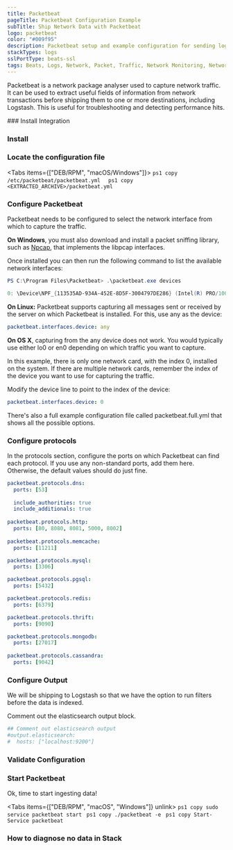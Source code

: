 ```yaml
---
title: Packetbeat
pageTitle: Packetbeat Configuration Example
subTitle: Ship Network Data with Packetbeat
logo: packetbeat
color: "#009f95"
description: Packetbeat setup and example configuration for sending logs to the Elastic Stack. Simplify sending logs with Logit.io's data source config examples and guides.
stackTypes: logs
sslPortType: beats-ssl
tags: Beats, Logs, Network, Packet, Traffic, Network Monitoring, Network Analysis, Packet Capture, Packetbeat
---
```


Packetbeat is a network package analyser used to capture network traffic. It can be used to extract useful fields of information from network transactions 
before shipping them to one or more destinations, including Logstash. This is useful for troubleshooting and detecting performance hits.

<Steps>
  ### Install Integration
  <InstallIntegration/>

  ### Install

  <InstallBeat beatname="packetbeat" />

  ### Locate the configuration file

  <Tabs items={["DEB/RPM", "macOS/Windows"]}>
        <Tab>
        ```ps1 copy
        /etc/packetbeat/packetbeat.yml 
        ```
        </Tab>
        <Tab>
        ```ps1 copy
        <EXTRACTED_ARCHIVE>/packetbeat.yml
        ```
        </Tab>
    </Tabs>

  ### Configure Packetbeat

  Packetbeat needs to be configured to select the network interface from which to capture the traffic.

  __On Windows__, you must also download and install a packet sniffing library, such as [Npcap](https://npcap.com), that implements the libpcap interfaces.
  
  Once installed you can then run the following command to list the available network interfaces:

  ```ps1 copy
  PS C:\Program Files\Packetbeat> .\packetbeat.exe devices
  
  0: \Device\NPF_{113535AD-934A-452E-8D5F-3004797DE286} (Intel(R) PRO/1000 MT Desktop Adapter)
  ```
  
  __On Linux:__ Packetbeat supports capturing all messages sent or received by the server on which Packetbeat is installed. For this, use any as the device:

  ```yaml copy
  packetbeat.interfaces.device: any
  ```

  __On OS X__, capturing from the any device does not work. You would typically use either lo0 or en0 depending on which traffic you want to capture.
  
  In this example, there is only one network card, with the index 0, installed on the system. If there are multiple network cards, remember the index of the 
  device you want to use for capturing the traffic.
      
  Modify the device line to point to the index of the device:

  ```yaml copy
  packetbeat.interfaces.device: 0
  ```

  <Callout type="info">
      There's also a full example configuration file called packetbeat.full.yml that shows all the possible options.
  </Callout>

  ### Configure protocols

   In the protocols section, configure the ports on which Packetbeat can find each protocol. If you use any non-standard ports, add them here. Otherwise, the default values should do just fine.

  ```yaml copy
  packetbeat.protocols.dns:
    ports: [53]
      
    include_authorities: true
    include_additionals: true
      
  packetbeat.protocols.http:
    ports: [80, 8080, 8081, 5000, 8002]
      
  packetbeat.protocols.memcache:
    ports: [11211]
  
  packetbeat.protocols.mysql:
    ports: [3306]
  
  packetbeat.protocols.pgsql:
    ports: [5432]
  
  packetbeat.protocols.redis:
    ports: [6379]
  
  packetbeat.protocols.thrift:
    ports: [9090]
  
  packetbeat.protocols.mongodb:
    ports: [27017]
      
  packetbeat.protocols.cassandra:
    ports: [9042]
  ```

  ### Configure Output

  We will be shipping to Logstash so that we have the option to run filters before the data is indexed.
          
  Comment out the elasticsearch output block.

  ```yml copy
  ## Comment out elasticsearch output
  #output.elasticsearch:
  #  hosts: ["localhost:9200"]
  ```
  <ConfigureOutput />

  ### Validate Configuration
  
  <ValidateBeat beatname="packetbeat" />

  ### Start Packetbeat

  Ok, time to start ingesting data!

  <Tabs items={["DEB/RPM", "macOS", "Windows"]} unlink>
    <Tab>
      ```ps1 copy
      sudo service packetbeat start
      ```
    </Tab>
    <Tab>
      ```ps1 copy
      ./packetbeat -e
      ```
    </Tab>
    <Tab>
      ```ps1 copy
      Start-Service packetbeat
      ```
    </Tab>
  </Tabs>

  ### How to diagnose no data in Stack

  <DiagnoseNoData />

</Steps>
